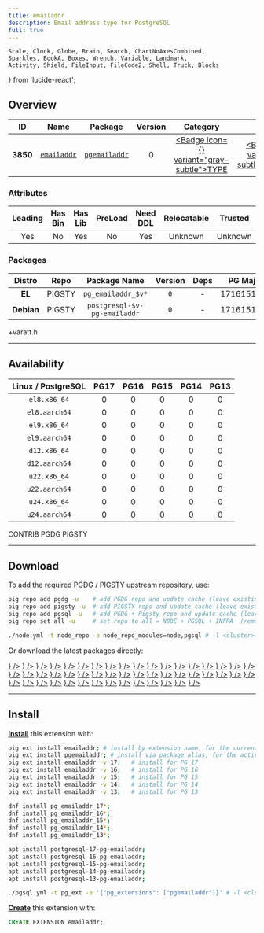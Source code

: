 ```yaml
---
title: emailaddr
description: Email address type for PostgreSQL
full: true
---
```


    Scale, Clock, Globe, Brain, Search, ChartNoAxesCombined,
    Sparkles, BookA, Boxes, Wrench, Variable, Landmark,
    Activity, Shield, FileInput, FileCode2, Shell, Truck, Blocks
} from 'lucide-react';

## Overview

| <TooltipIconButton tooltip="Extension unique identifier" side="top">ID</TooltipIconButton> | <TooltipIconButton tooltip="Extension name" side="top">Name</TooltipIconButton> | <TooltipIconButton tooltip="Package name for installation" side="top">Package</TooltipIconButton> | <TooltipIconButton tooltip="Latest available extension version" side="top">Version</TooltipIconButton> | <TooltipIconButton tooltip="Extension category" side="top">Category</TooltipIconButton> | <TooltipIconButton tooltip="Open source license" side="top">License</TooltipIconButton> | <TooltipIconButton tooltip="Programming language" side="top">Lang</TooltipIconButton> |
|:--------:|:--------:|:----------:|:--------------:|:---------------------------------------:|:------------------------------------------------------:|:----:|
| **3850** | [`emailaddr`](https://github.com/petere/pgemailaddr) | [`pgemailaddr`](/ext/emailaddr) | 0 | <a href="/ext/type" className="no-underline"><Badge icon={<Boxes />} variant="gray-subtle">TYPE</Badge></a> | <a href="/ext/list/license#postgresql" className="no-underline"><Badge icon={<Scale />} variant="blue-subtle">PostgreSQL</Badge></a> | <a href="/ext/list/lang#c"><Badge icon={<FileCode2 />} variant="blue-subtle">C</Badge></a> |

### Attributes

| <TooltipIconButton tooltip="The Primary Leading extension in the Package" side="top">Leading</TooltipIconButton> | <TooltipIconButton tooltip="Contains binary utils" side="top">Has Bin</TooltipIconButton> | <TooltipIconButton tooltip="Contains .so shared library files" side="top">Has Lib</TooltipIconButton> | <TooltipIconButton tooltip="Requires preloading via shared_preload_libraries" side="top">PreLoad</TooltipIconButton> | <TooltipIconButton tooltip="Requires CREATE EXTENSION DDL command" side="top">Need DDL</TooltipIconButton> | <TooltipIconButton tooltip="Can be installed in any schema" side="top">Relocatable</TooltipIconButton> | <TooltipIconButton tooltip="Can be created by non-superuser" side="top">Trusted</TooltipIconButton> | <TooltipIconButton tooltip="Schemas used by this extension" side="top">Schemas</TooltipIconButton> |
|:-------:|:-------:|:-------:|:-------:|:--------:|:-----------:|:-------:|:-------:|
| Yes | No | Yes | No | Yes | Unknown | Unknown | - |

### Packages

| <TooltipIconButton tooltip="Linux distribution family, EL or Debian" side="top">Distro</TooltipIconButton> | <TooltipIconButton tooltip="Package repository" side="top">Repo</TooltipIconButton> | <TooltipIconButton tooltip="The RPM/DEB Package Name Pattern (replace $v with real pg major)" side="top">Package Name</TooltipIconButton> | <TooltipIconButton tooltip="Latest package version" side="top">Version</TooltipIconButton> | <TooltipIconButton tooltip="RPM/DEB Package dependencies" side="top">Deps</TooltipIconButton> | <TooltipIconButton tooltip="Available in these PostgreSQL Major Versions" side="top">PG Major</TooltipIconButton> |
|:----------:|:--------:|:------------------------:|:-----------:|:------------:|:------------------:|
|   **EL**   | <Badge variant="amber-subtle"><span className="font-bold">PIGSTY</span></Badge> | `pg_emailaddr_$v*` | `0` | - | <Badge variant="green-subtle">17</Badge><Badge variant="green-subtle">16</Badge><Badge variant="green-subtle">15</Badge><Badge variant="green-subtle">14</Badge><Badge variant="green-subtle">13</Badge> |
| **Debian** | <Badge variant="amber-subtle"><span className="font-bold">PIGSTY</span></Badge> | `postgresql-$v-pg-emailaddr` | `0` | - | <Badge variant="green-subtle">17</Badge><Badge variant="green-subtle">16</Badge><Badge variant="green-subtle">15</Badge><Badge variant="green-subtle">14</Badge><Badge variant="green-subtle">13</Badge> |


<Callout title="Comments" type="info">
    +varatt.h
</Callout>


------

## Availability

| <TooltipIconButton tooltip="Linux Distro Arch / PostgreSQL Major Version" side="top">Linux / PostgreSQL </TooltipIconButton> | **PG17** | **PG16** | **PG15** | **PG14** | **PG13** |
|:-----:|:-----:|:-----:|:-----:|:-----:|:-----:|
| `el8.x86_64` | <Badge variant="amber-subtle">0</Badge> | <Badge variant="amber-subtle">0</Badge> | <Badge variant="amber-subtle">0</Badge> | <Badge variant="amber-subtle">0</Badge> | <Badge variant="amber-subtle">0</Badge> |
| `el8.aarch64` | <Badge variant="amber-subtle">0</Badge> | <Badge variant="amber-subtle">0</Badge> | <Badge variant="amber-subtle">0</Badge> | <Badge variant="amber-subtle">0</Badge> | <Badge variant="amber-subtle">0</Badge> |
| `el9.x86_64` | <Badge variant="amber-subtle">0</Badge> | <Badge variant="amber-subtle">0</Badge> | <Badge variant="amber-subtle">0</Badge> | <Badge variant="amber-subtle">0</Badge> | <Badge variant="amber-subtle">0</Badge> |
| `el9.aarch64` | <Badge variant="amber-subtle">0</Badge> | <Badge variant="amber-subtle">0</Badge> | <Badge variant="amber-subtle">0</Badge> | <Badge variant="amber-subtle">0</Badge> | <Badge variant="amber-subtle">0</Badge> |
| `d12.x86_64` | <Badge variant="amber-subtle">0</Badge> | <Badge variant="amber-subtle">0</Badge> | <Badge variant="amber-subtle">0</Badge> | <Badge variant="amber-subtle">0</Badge> | <Badge variant="amber-subtle">0</Badge> |
| `d12.aarch64` | <Badge variant="amber-subtle">0</Badge> | <Badge variant="amber-subtle">0</Badge> | <Badge variant="amber-subtle">0</Badge> | <Badge variant="amber-subtle">0</Badge> | <Badge variant="amber-subtle">0</Badge> |
| `u22.x86_64` | <Badge variant="amber-subtle">0</Badge> | <Badge variant="amber-subtle">0</Badge> | <Badge variant="amber-subtle">0</Badge> | <Badge variant="amber-subtle">0</Badge> | <Badge variant="amber-subtle">0</Badge> |
| `u22.aarch64` | <Badge variant="amber-subtle">0</Badge> | <Badge variant="amber-subtle">0</Badge> | <Badge variant="amber-subtle">0</Badge> | <Badge variant="amber-subtle">0</Badge> | <Badge variant="amber-subtle">0</Badge> |
| `u24.x86_64` | <Badge variant="amber-subtle">0</Badge> | <Badge variant="amber-subtle">0</Badge> | <Badge variant="amber-subtle">0</Badge> | <Badge variant="amber-subtle">0</Badge> | <Badge variant="amber-subtle">0</Badge> |
| `u24.aarch64` | <Badge variant="amber-subtle">0</Badge> | <Badge variant="amber-subtle">0</Badge> | <Badge variant="amber-subtle">0</Badge> | <Badge variant="amber-subtle">0</Badge> | <Badge variant="amber-subtle">0</Badge> |

<Badge variant="green-subtle"><span className="font-black">CONTRIB</span></Badge> <Badge variant="blue-subtle"><span className="font-black">PGDG</span></Badge> <Badge variant="amber-subtle"><span className="font-black">PIGSTY</span></Badge>

------

## Download

To add the required PGDG / PIGSTY upstream repository, use:

```bash tab="pig"
pig repo add pgdg -u    # add PGDG repo and update cache (leave existing repos)
pig repo add pigsty -u  # add PIGSTY repo and update cache (leave existing repos)
pig repo add pgsql -u   # add PGDG + Pigsty repo and update cache (leave existing repos)
pig repo set all -u     # set repo to all = NODE + PGSQL + INFRA  (remove existing repos)
```
```bash tab="pigsty"
./node.yml -t node_repo -e node_repo_modules=node,pgsql # -l <cluster>
```

Or download the latest packages directly:

<Files>
    <Folder name="el8.x86_64">
        <a href="https://repo.pigsty.io/yum/pgsql/el8.x86_64/pg_emailaddr_17-0-1PIGSTY.el8.x86_64.rpm"><File name="pg_emailaddr_17-0-1PIGSTY.el8.x86_64.rpm" icon={<Package className="text-emerald-500" />} /></a>
        <a href="https://repo.pigsty.io/yum/pgsql/el8.x86_64/pg_emailaddr_16-0-1PIGSTY.el8.x86_64.rpm"><File name="pg_emailaddr_16-0-1PIGSTY.el8.x86_64.rpm" icon={<Package className="text-emerald-500" />} /></a>
        <a href="https://repo.pigsty.io/yum/pgsql/el8.x86_64/pg_emailaddr_15-0-1PIGSTY.el8.x86_64.rpm"><File name="pg_emailaddr_15-0-1PIGSTY.el8.x86_64.rpm" icon={<Package className="text-emerald-500" />} /></a>
        <a href="https://repo.pigsty.io/yum/pgsql/el8.x86_64/pg_emailaddr_14-0-1PIGSTY.el8.x86_64.rpm"><File name="pg_emailaddr_14-0-1PIGSTY.el8.x86_64.rpm" icon={<Package className="text-emerald-500" />} /></a>
        <a href="https://repo.pigsty.io/yum/pgsql/el8.x86_64/pg_emailaddr_13-0-1PIGSTY.el8.x86_64.rpm"><File name="pg_emailaddr_13-0-1PIGSTY.el8.x86_64.rpm" icon={<Package className="text-emerald-500" />} /></a>
    </Folder>
    <Folder name="el8.aarch64">
        <a href="https://repo.pigsty.io/yum/pgsql/el8.aarch64/pg_emailaddr_17-0-1PIGSTY.el8.aarch64.rpm"><File name="pg_emailaddr_17-0-1PIGSTY.el8.aarch64.rpm" icon={<Package className="text-orange-500" />} /></a>
        <a href="https://repo.pigsty.io/yum/pgsql/el8.aarch64/pg_emailaddr_16-0-1PIGSTY.el8.aarch64.rpm"><File name="pg_emailaddr_16-0-1PIGSTY.el8.aarch64.rpm" icon={<Package className="text-orange-500" />} /></a>
        <a href="https://repo.pigsty.io/yum/pgsql/el8.aarch64/pg_emailaddr_15-0-1PIGSTY.el8.aarch64.rpm"><File name="pg_emailaddr_15-0-1PIGSTY.el8.aarch64.rpm" icon={<Package className="text-orange-500" />} /></a>
        <a href="https://repo.pigsty.io/yum/pgsql/el8.aarch64/pg_emailaddr_14-0-1PIGSTY.el8.aarch64.rpm"><File name="pg_emailaddr_14-0-1PIGSTY.el8.aarch64.rpm" icon={<Package className="text-orange-500" />} /></a>
        <a href="https://repo.pigsty.io/yum/pgsql/el8.aarch64/pg_emailaddr_13-0-1PIGSTY.el8.aarch64.rpm"><File name="pg_emailaddr_13-0-1PIGSTY.el8.aarch64.rpm" icon={<Package className="text-orange-500" />} /></a>
    </Folder>
    <Folder name="el9.x86_64">
        <a href="https://repo.pigsty.io/yum/pgsql/el9.x86_64/pg_emailaddr_17-0-1PIGSTY.el9.x86_64.rpm"><File name="pg_emailaddr_17-0-1PIGSTY.el9.x86_64.rpm" icon={<Package className="text-emerald-500" />} /></a>
        <a href="https://repo.pigsty.io/yum/pgsql/el9.x86_64/pg_emailaddr_16-0-1PIGSTY.el9.x86_64.rpm"><File name="pg_emailaddr_16-0-1PIGSTY.el9.x86_64.rpm" icon={<Package className="text-emerald-500" />} /></a>
        <a href="https://repo.pigsty.io/yum/pgsql/el9.x86_64/pg_emailaddr_15-0-1PIGSTY.el9.x86_64.rpm"><File name="pg_emailaddr_15-0-1PIGSTY.el9.x86_64.rpm" icon={<Package className="text-emerald-500" />} /></a>
        <a href="https://repo.pigsty.io/yum/pgsql/el9.x86_64/pg_emailaddr_14-0-1PIGSTY.el9.x86_64.rpm"><File name="pg_emailaddr_14-0-1PIGSTY.el9.x86_64.rpm" icon={<Package className="text-emerald-500" />} /></a>
        <a href="https://repo.pigsty.io/yum/pgsql/el9.x86_64/pg_emailaddr_13-0-1PIGSTY.el9.x86_64.rpm"><File name="pg_emailaddr_13-0-1PIGSTY.el9.x86_64.rpm" icon={<Package className="text-emerald-500" />} /></a>
    </Folder>
    <Folder name="el9.aarch64">
        <a href="https://repo.pigsty.io/yum/pgsql/el9.aarch64/pg_emailaddr_17-0-1PIGSTY.el9.aarch64.rpm"><File name="pg_emailaddr_17-0-1PIGSTY.el9.aarch64.rpm" icon={<Package className="text-orange-500" />} /></a>
        <a href="https://repo.pigsty.io/yum/pgsql/el9.aarch64/pg_emailaddr_16-0-1PIGSTY.el9.aarch64.rpm"><File name="pg_emailaddr_16-0-1PIGSTY.el9.aarch64.rpm" icon={<Package className="text-orange-500" />} /></a>
        <a href="https://repo.pigsty.io/yum/pgsql/el9.aarch64/pg_emailaddr_15-0-1PIGSTY.el9.aarch64.rpm"><File name="pg_emailaddr_15-0-1PIGSTY.el9.aarch64.rpm" icon={<Package className="text-orange-500" />} /></a>
        <a href="https://repo.pigsty.io/yum/pgsql/el9.aarch64/pg_emailaddr_14-0-1PIGSTY.el9.aarch64.rpm"><File name="pg_emailaddr_14-0-1PIGSTY.el9.aarch64.rpm" icon={<Package className="text-orange-500" />} /></a>
        <a href="https://repo.pigsty.io/yum/pgsql/el9.aarch64/pg_emailaddr_13-0-1PIGSTY.el9.aarch64.rpm"><File name="pg_emailaddr_13-0-1PIGSTY.el9.aarch64.rpm" icon={<Package className="text-orange-500" />} /></a>
    </Folder>
    <Folder name="d12.x86_64">
        <a href="https://repo.pigsty.io/apt/pgsql/bookworm/pool/main/p/pg-emailaddr/postgresql-17-pg-emailaddr_0-1PIGSTY~bookworm_amd64.deb"><File name="postgresql-17-pg-emailaddr_0-1PIGSTY~bookworm_amd64.deb" icon={<Box className="text-emerald-500" />} /></a>
        <a href="https://repo.pigsty.io/apt/pgsql/bookworm/pool/main/p/pg-emailaddr/postgresql-16-pg-emailaddr_0-1PIGSTY~bookworm_amd64.deb"><File name="postgresql-16-pg-emailaddr_0-1PIGSTY~bookworm_amd64.deb" icon={<Box className="text-emerald-500" />} /></a>
        <a href="https://repo.pigsty.io/apt/pgsql/bookworm/pool/main/p/pg-emailaddr/postgresql-15-pg-emailaddr_0-1PIGSTY~bookworm_amd64.deb"><File name="postgresql-15-pg-emailaddr_0-1PIGSTY~bookworm_amd64.deb" icon={<Box className="text-emerald-500" />} /></a>
        <a href="https://repo.pigsty.io/apt/pgsql/bookworm/pool/main/p/pg-emailaddr/postgresql-14-pg-emailaddr_0-1PIGSTY~bookworm_amd64.deb"><File name="postgresql-14-pg-emailaddr_0-1PIGSTY~bookworm_amd64.deb" icon={<Box className="text-emerald-500" />} /></a>
        <a href="https://repo.pigsty.io/apt/pgsql/bookworm/pool/main/p/pg-emailaddr/postgresql-13-pg-emailaddr_0-1PIGSTY~bookworm_amd64.deb"><File name="postgresql-13-pg-emailaddr_0-1PIGSTY~bookworm_amd64.deb" icon={<Box className="text-emerald-500" />} /></a>
    </Folder>
    <Folder name="d12.aarch64">
        <a href="https://repo.pigsty.io/apt/pgsql/bookworm/pool/main/p/pg-emailaddr/postgresql-17-pg-emailaddr_0-1PIGSTY~bookworm_arm64.deb"><File name="postgresql-17-pg-emailaddr_0-1PIGSTY~bookworm_arm64.deb" icon={<Box className="text-orange-500" />} /></a>
        <a href="https://repo.pigsty.io/apt/pgsql/bookworm/pool/main/p/pg-emailaddr/postgresql-16-pg-emailaddr_0-1PIGSTY~bookworm_arm64.deb"><File name="postgresql-16-pg-emailaddr_0-1PIGSTY~bookworm_arm64.deb" icon={<Box className="text-orange-500" />} /></a>
        <a href="https://repo.pigsty.io/apt/pgsql/bookworm/pool/main/p/pg-emailaddr/postgresql-15-pg-emailaddr_0-1PIGSTY~bookworm_arm64.deb"><File name="postgresql-15-pg-emailaddr_0-1PIGSTY~bookworm_arm64.deb" icon={<Box className="text-orange-500" />} /></a>
        <a href="https://repo.pigsty.io/apt/pgsql/bookworm/pool/main/p/pg-emailaddr/postgresql-14-pg-emailaddr_0-1PIGSTY~bookworm_arm64.deb"><File name="postgresql-14-pg-emailaddr_0-1PIGSTY~bookworm_arm64.deb" icon={<Box className="text-orange-500" />} /></a>
        <a href="https://repo.pigsty.io/apt/pgsql/bookworm/pool/main/p/pg-emailaddr/postgresql-13-pg-emailaddr_0-1PIGSTY~bookworm_arm64.deb"><File name="postgresql-13-pg-emailaddr_0-1PIGSTY~bookworm_arm64.deb" icon={<Box className="text-orange-500" />} /></a>
    </Folder>
    <Folder name="u22.x86_64">
        <a href="https://repo.pigsty.io/apt/pgsql/jammy/pool/main/p/pg-emailaddr/postgresql-17-pg-emailaddr_0-1PIGSTY~jammy_amd64.deb"><File name="postgresql-17-pg-emailaddr_0-1PIGSTY~jammy_amd64.deb" icon={<Box className="text-emerald-500" />} /></a>
        <a href="https://repo.pigsty.io/apt/pgsql/jammy/pool/main/p/pg-emailaddr/postgresql-16-pg-emailaddr_0-1PIGSTY~jammy_amd64.deb"><File name="postgresql-16-pg-emailaddr_0-1PIGSTY~jammy_amd64.deb" icon={<Box className="text-emerald-500" />} /></a>
        <a href="https://repo.pigsty.io/apt/pgsql/jammy/pool/main/p/pg-emailaddr/postgresql-15-pg-emailaddr_0-1PIGSTY~jammy_amd64.deb"><File name="postgresql-15-pg-emailaddr_0-1PIGSTY~jammy_amd64.deb" icon={<Box className="text-emerald-500" />} /></a>
        <a href="https://repo.pigsty.io/apt/pgsql/jammy/pool/main/p/pg-emailaddr/postgresql-14-pg-emailaddr_0-1PIGSTY~jammy_amd64.deb"><File name="postgresql-14-pg-emailaddr_0-1PIGSTY~jammy_amd64.deb" icon={<Box className="text-emerald-500" />} /></a>
        <a href="https://repo.pigsty.io/apt/pgsql/jammy/pool/main/p/pg-emailaddr/postgresql-13-pg-emailaddr_0-1PIGSTY~jammy_amd64.deb"><File name="postgresql-13-pg-emailaddr_0-1PIGSTY~jammy_amd64.deb" icon={<Box className="text-emerald-500" />} /></a>
    </Folder>
    <Folder name="u22.aarch64">
        <a href="https://repo.pigsty.io/apt/pgsql/jammy/pool/main/p/pg-emailaddr/postgresql-17-pg-emailaddr_0-1PIGSTY~jammy_arm64.deb"><File name="postgresql-17-pg-emailaddr_0-1PIGSTY~jammy_arm64.deb" icon={<Box className="text-orange-500" />} /></a>
        <a href="https://repo.pigsty.io/apt/pgsql/jammy/pool/main/p/pg-emailaddr/postgresql-16-pg-emailaddr_0-1PIGSTY~jammy_arm64.deb"><File name="postgresql-16-pg-emailaddr_0-1PIGSTY~jammy_arm64.deb" icon={<Box className="text-orange-500" />} /></a>
        <a href="https://repo.pigsty.io/apt/pgsql/jammy/pool/main/p/pg-emailaddr/postgresql-15-pg-emailaddr_0-1PIGSTY~jammy_arm64.deb"><File name="postgresql-15-pg-emailaddr_0-1PIGSTY~jammy_arm64.deb" icon={<Box className="text-orange-500" />} /></a>
        <a href="https://repo.pigsty.io/apt/pgsql/jammy/pool/main/p/pg-emailaddr/postgresql-14-pg-emailaddr_0-1PIGSTY~jammy_arm64.deb"><File name="postgresql-14-pg-emailaddr_0-1PIGSTY~jammy_arm64.deb" icon={<Box className="text-orange-500" />} /></a>
        <a href="https://repo.pigsty.io/apt/pgsql/jammy/pool/main/p/pg-emailaddr/postgresql-13-pg-emailaddr_0-1PIGSTY~jammy_arm64.deb"><File name="postgresql-13-pg-emailaddr_0-1PIGSTY~jammy_arm64.deb" icon={<Box className="text-orange-500" />} /></a>
    </Folder>
    <Folder name="u24.x86_64">
        <a href="https://repo.pigsty.io/apt/pgsql/noble/pool/main/p/pg-emailaddr/postgresql-17-pg-emailaddr_0-1PIGSTY~noble_amd64.deb"><File name="postgresql-17-pg-emailaddr_0-1PIGSTY~noble_amd64.deb" icon={<Box className="text-emerald-500" />} /></a>
        <a href="https://repo.pigsty.io/apt/pgsql/noble/pool/main/p/pg-emailaddr/postgresql-16-pg-emailaddr_0-1PIGSTY~noble_amd64.deb"><File name="postgresql-16-pg-emailaddr_0-1PIGSTY~noble_amd64.deb" icon={<Box className="text-emerald-500" />} /></a>
        <a href="https://repo.pigsty.io/apt/pgsql/noble/pool/main/p/pg-emailaddr/postgresql-15-pg-emailaddr_0-1PIGSTY~noble_amd64.deb"><File name="postgresql-15-pg-emailaddr_0-1PIGSTY~noble_amd64.deb" icon={<Box className="text-emerald-500" />} /></a>
        <a href="https://repo.pigsty.io/apt/pgsql/noble/pool/main/p/pg-emailaddr/postgresql-14-pg-emailaddr_0-1PIGSTY~noble_amd64.deb"><File name="postgresql-14-pg-emailaddr_0-1PIGSTY~noble_amd64.deb" icon={<Box className="text-emerald-500" />} /></a>
        <a href="https://repo.pigsty.io/apt/pgsql/noble/pool/main/p/pg-emailaddr/postgresql-13-pg-emailaddr_0-1PIGSTY~noble_amd64.deb"><File name="postgresql-13-pg-emailaddr_0-1PIGSTY~noble_amd64.deb" icon={<Box className="text-emerald-500" />} /></a>
    </Folder>
    <Folder name="u24.aarch64">
        <a href="https://repo.pigsty.io/apt/pgsql/noble/pool/main/p/pg-emailaddr/postgresql-17-pg-emailaddr_0-1PIGSTY~noble_arm64.deb"><File name="postgresql-17-pg-emailaddr_0-1PIGSTY~noble_arm64.deb" icon={<Box className="text-orange-500" />} /></a>
        <a href="https://repo.pigsty.io/apt/pgsql/noble/pool/main/p/pg-emailaddr/postgresql-16-pg-emailaddr_0-1PIGSTY~noble_arm64.deb"><File name="postgresql-16-pg-emailaddr_0-1PIGSTY~noble_arm64.deb" icon={<Box className="text-orange-500" />} /></a>
        <a href="https://repo.pigsty.io/apt/pgsql/noble/pool/main/p/pg-emailaddr/postgresql-15-pg-emailaddr_0-1PIGSTY~noble_arm64.deb"><File name="postgresql-15-pg-emailaddr_0-1PIGSTY~noble_arm64.deb" icon={<Box className="text-orange-500" />} /></a>
        <a href="https://repo.pigsty.io/apt/pgsql/noble/pool/main/p/pg-emailaddr/postgresql-14-pg-emailaddr_0-1PIGSTY~noble_arm64.deb"><File name="postgresql-14-pg-emailaddr_0-1PIGSTY~noble_arm64.deb" icon={<Box className="text-orange-500" />} /></a>
        <a href="https://repo.pigsty.io/apt/pgsql/noble/pool/main/p/pg-emailaddr/postgresql-13-pg-emailaddr_0-1PIGSTY~noble_arm64.deb"><File name="postgresql-13-pg-emailaddr_0-1PIGSTY~noble_arm64.deb" icon={<Box className="text-orange-500" />} /></a>
    </Folder>
</Files>

------

## Install

[**Install**](/docs/pgsql/extension/install) this extension with:

```bash tab="pig"
pig ext install emailaddr; # install by extension name, for the current active PG version
pig ext install pgemailaddr; # install via package alias, for the active PG version
pig ext install emailaddr -v 17;   # install for PG 17
pig ext install emailaddr -v 16;   # install for PG 16
pig ext install emailaddr -v 15;   # install for PG 15
pig ext install emailaddr -v 14;   # install for PG 14
pig ext install emailaddr -v 13;   # install for PG 13
```
```bash tab="yum" 
dnf install pg_emailaddr_17*;
dnf install pg_emailaddr_16*;
dnf install pg_emailaddr_15*;
dnf install pg_emailaddr_14*;
dnf install pg_emailaddr_13*;
```
```bash tab="apt" 
apt install postgresql-17-pg-emailaddr;
apt install postgresql-16-pg-emailaddr;
apt install postgresql-15-pg-emailaddr;
apt install postgresql-14-pg-emailaddr;
apt install postgresql-13-pg-emailaddr;
```
```bash tab="ansible"
./pgsql.yml -t pg_ext -e '{"pg_extensions": ["pgemailaddr"]}' # -l <cls>
```

[**Create**](/docs/pgsql/extension/create) this extension with:

```sql
CREATE EXTENSION emailaddr;
```


